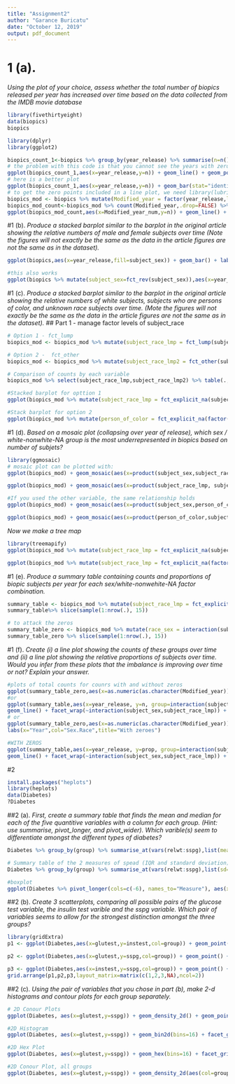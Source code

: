 ```yaml
---
title: "Assignment2"
author: "Garance Buricatu"
date: "October 12, 2019"
output: pdf_document
---
```

# 1 (a). 
*Using the plot of your choice, assess whether the total number of biopics released per year has increased over time based on the data collected from the IMDB movie database*
```r
library(fivethirtyeight)
data(biopics)
biopics

library(dplyr)
library(ggplot2)

biopics_count_1<-biopics %>% group_by(year_release) %>% summarise(n=n())
# the problem with this code is that you cannot see the years with zero biopics
ggplot(biopics_count_1,aes(x=year_release,y=n)) + geom_line() + geom_point() + labs(x="Year of release",y="Number of Biopics")
# here is a better plot
ggplot(biopics_count_1,aes(x=year_release,y=n)) + geom_bar(stat="identity") + labs(x="Year of release",y="Number of Biopics")
# to get the zero points included in a line plot, we need library(lubricate)
biopics_mod <- biopics %>% mutate(Modified_year = factor(year_release,levels=as.character(min(year_release):max(year_release))))
biopics_mod_count<-biopics_mod %>% count(Modified_year,.drop=FALSE) %>% mutate(Modified_year_num = as.numeric(as.character(Modified_year)))
ggplot(biopics_mod_count,aes(x=Modified_year_num,y=n)) + geom_line() + geom_point() + labs(x="Year of release",y="Number of Biopics")
```

#1 (b). 
*Produce a stacked barplot similar to the barplot in the original article showing the relative numbers of male and female subjects over time (Note the figures will not exactly be the same as the data in the article figures are not the same as in the dataset).*
```r
ggplot(biopics,aes(x=year_release,fill=subject_sex)) + geom_bar() + labs(x="Year of release",y="Count",title="With original factor levels", fill="Subject sex")

#this also works
ggplot(biopics %>% mutate(subject_sex=fct_rev(subject_sex)),aes(x=year_release,fill=subject_sex)) + geom_bar() + labs(x="Year of release",y="Count",title="With reversed factor levels", fill="Subject sex")
```

#1 (c). 
*Produce a stacked barplot similar to the barplot in the original article showing the relative numbers of white subjects, subjects who are persons of color, and unknown race subjects over time. (Mote the figures will not exactly be the same as the data in the article figures are not the same as in the dataset).*
## Part 1 - manage factor levels of subject_race
```r
# Option 1 - fct_lump
biopics_mod <- biopics_mod %>% mutate(subject_race_lmp = fct_lump(subject_race)) 

# Option 2 -  fct_other
biopics_mod <- biopics_mod %>% mutate(subject_race_lmp2 = fct_other(subject_race,keep="White"))

# Comparison of counts by each variable
biopics_mod %>% select(subject_race_lmp,subject_race_lmp2) %>% table(.,exclude=c(""))

#Stacked barplot for opttion 1
ggplot(biopics_mod %>% mutate(subject_race_lmp = fct_explicit_na(subject_race_lmp,"Unknown")), aes(x=year_release, fill=subject_race_lmp)) + geom_bar() + scale_fill_manual(breaks = c("White", "Other","Unknown"), values=c("darkmagenta","darkgreen","darkgrey")) + labs(x="Year of release",y="Count",fill="Race")

#Stack barplot for option 2
ggplot(biopics_mod %>% mutate(person_of_color = fct_explicit_na(factor(person_of_color),"Unknown")), aes(x=year_release, fill=subject_race_lmp2)) + geom_bar() + scale_fill_manual(breaks = c(TRUE,FALSE,"Unknown"), values=c("darkmagenta","darkgreen","darkgrey")) + labs(x="Year of release",y="Count",fill="Race")
```

#1 (d).
*Based on a mosaic plot (collapsing over year of release), which sex / white-nonwhite-NA group is the most underrepresented in biopics based on number of subjets?*
```r
library(ggmosaic)
# mosaic plot can be plotted with:
ggplot(biopics_mod) + geom_mosaic(aes(x=product(subject_sex,subject_race_lmp),fill=subject_race_lmp))

ggplot(biopics_mod) + geom_mosaic(aes(x=product(subject_race_lmp, subject_sex),fill=subject_race_lmp))

#If you used the other variable, the same relationship holds
ggplot(biopics_mod) + geom_mosaic(aes(x=product(subject_sex,person_of_color),fill=person_of_color)) + labs(y="Person of Color",x="Sex", fill="Person of Color")

ggplot(biopics_mod) + geom_mosaic(aes(x=product(person_of_color,subject_sex),fill=subject_sex)) + labs(x="Person of Color",y="Sex", fill="Sex")
```
*Now we make a tree map*
```r
library(treemapify)
ggplot(biopics_mod %>% mutate(subject_race_lmp = fct_explicit_na(subject_race_lmp)) %>% group_by(subject_race_lmp, subject_sex) %>% count(), aes(area = n, fill = interaction(subject_race_lmp,subject_sex))) + geom_treemap() + scale_fill_viridis_d() + labs(fill="Subject Race/Sex")

ggplot(biopics_mod %>% mutate(subject_race_lmp = fct_explicit_na(factor(person_of_color))) %>% group_by(person_of_color, subject_sex) %>% count(), aes(area = n, fill = interaction(person_of_color,subject_sex))) + geom_treemap() + scale_fill_viridis_d() + labs(fill="Person of Color/Sex")
```

#1 (e).
*Produce a summary table containing counts and proportions of biopic subjects per year for each sex/white-nonwehite-NA factor combination.*
```r
summary_table <- biopics_mod %>% mutate(subject_race_lmp = fct_explicit_na(subject_race_lmp)) %>% group_by(year_release, subject_sex, subject_race_lmp) %>% count() %>% group_by(year_release) %>% mutate(prop = n/sum(n))
summary_table%>% slice(sample(1:nrow(.), 15))

# to attack the zeros
summary_table_zero <- biopics_mod %>% mutate(race_sex = interaction(subject_sex,fct_explicit_na(subject_race_lmp))) %>% group_by(Modified_year,race_sex) %>% count(Modified_year,race_sex,.drop=FALSE) %>% ungroup() %>% group_by(Modified_year) %>% mutate(prop=n/sum(n))
summary_table_zero %>% slice(sample(1:nrow(.), 15))
```

#1 (f).
*Create (i) a line plot showing the counts of these groups over time and (ii) a line plot showing the
relative proportions of subjects over time. Would you infer from these plots that the imbalance is
improving over time or not? Explain your answer.*
```r
#plots of total counts for counrs with and without zeros
ggplot(summary_table_zero,aes(x=as.numeric(as.character(Modified_year)), y=n, group=race_sex, col=race_sex)) + geom_line() + facet_wrap(~race_sex) + labs(x="Year",col="Sex.Race")
#or
ggplot(summary_table,aes(x=year_release, y=n, group=interaction(subject_sex, subject_race_lmp), col=interaction(subject_sex,subject_race_lmp))) +
geom_line() + facet_wrap(~interaction(subject_sex,subject_race_lmp)) + labs(x="Year",col="Sex.Race")
# or
ggplot(summary_table_zero,aes(x=as.numeric(as.character(Modified_year)), y=prop, group=race_sex, col=race_sex)) + geom_line() + facet_wrap(~race_sex) +
labs(x="Year",col="Sex.Race",title="With zeroes")

#WITH ZEROS
ggplot(summary_table,aes(x=year_release, y=prop, group=interaction(subject_sex, subject_race_lmp), col=interaction(subject_sex,subject_race_lmp))) +
geom_line() + facet_wrap(~interaction(subject_sex,subject_race_lmp)) + labs(x="Year",col="Sex.Race",title="Without zeroes")
```

#2
```r
install.packages("heplots")
library(heplots)
data(Diabetes)
?Diabetes
```

##2 (a).
*First, create a summary table that finds the mean and median for each of the five quantitive variables with a column for each group. (Hint: use summarise, pivot_longer, and pivot_wider). Which varible(s) seem to differentiate amongst the different types of diabetes?*
```r
Diabetes %>% group_by(group) %>% summarise_at(vars(relwt:sspg),list(mean=mean, median=median)) %>% pivot_longer(cols=c(ends_with("mean"),ends_with("median")), names_to="Var_Statistic") %>% pivot_wider(id_cols="Var_Statistic",names_from="group")

# Summary table of the 2 measures of spead (IQR and standard deviation)
Diabetes %>% group_by(group) %>% summarise_at(vars(relwt:sspg),list(sd=sd, iqr=IQR)) %>% pivot_longer(cols=c(ends_with("sd"),ends_with("IQR")), names_to="Var_Statistic") %>% pivot_wider(id_cols="Var_Statistic",names_from="group")

#boxplot
ggplot(Diabetes %>% pivot_longer(cols=c(-6), names_to="Measure"), aes(x=group,fill=group,y=value)) + geom_boxplot() + facet_wrap(~Measure,scales="free_y") + labs(x="") + theme(axis.text.x = element_blank())
```

##2 (b).
*Create 3 scatterplots, comparing all possible pairs of the glucose test variable, the insulin test varible and the sspg variable. Which pair of variables seems to allow for the strongest distinction amongst the three groups?*
```r
library(gridExtra)
p1 <- ggplot(Diabetes,aes(x=glutest,y=instest,col=group)) + geom_point() + theme(legend.position = "none")

p2 <- ggplot(Diabetes,aes(x=glutest,y=sspg,col=group)) + geom_point() + theme(legend.position = "none")

p3 <- ggplot(Diabetes,aes(x=instest,y=sspg,col=group)) + geom_point() +theme(legend.position = "none")
grid.arrange(p1,p2,p3,layout_matrix=matrix(c(1,2,3,NA),ncol=2))
```

##2 (c).
*Using the pair of variables that you chose in part (b), make 2-d histograms and contour plots for each group separately.*
```r
# 2D Conour Plots
ggplot(Diabetes, aes(x=glutest,y=sspg)) + geom_density_2d() + geom_point(alpha=0.5,aes(col=group)) + facet_grid(group~.) + ggtitle("2D contour plots")+ theme(legend.position = "none")

#2D Histogram
ggplot(Diabetes, aes(x=glutest,y=sspg)) + geom_bin2d(bins=16) + facet_grid(group~.)+ ggtitle("2D histogram")

#2D Hex Plot
ggplot(Diabetes, aes(x=glutest,y=sspg)) + geom_hex(bins=16) + facet_grid(group~.)+ ggtitle("2D hex plot")

#2D Conour Plot, all groups
ggplot(Diabetes, aes(x=glutest,y=sspg)) + geom_density_2d(aes(col=group)) + geom_point(alpha=0.5,aes(col=group)) + ggtitle("2D contour, all groups")+ theme(legend.position = "none")
```

